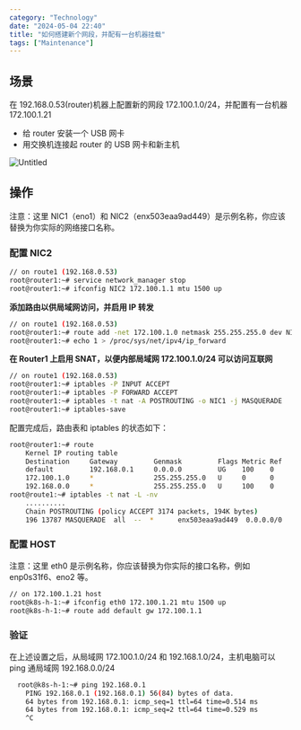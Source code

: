```yaml
---
category: "Technology"
date: "2024-05-04 22:40"
title: "如何搭建新个网段，并配有一台机器挂载"
tags: ["Maintenance"]
---
```


## 场景

在 192.168.0.53(router)机器上配置新的网段 172.100.1.0/24，并配置有一台机器 172.100.1.21

- 给 router 安装一个 USB 网卡
- 用交换机连接起 router 的 USB 网卡和新主机

![Untitled](https://github.com/XmchxUp/picx-images-hosting/raw/master/20240514/Untitled.45i3j9nhp.webp)

## 操作

注意：这里 NIC1（eno1）和 NIC2（enx503eaa9ad449）是示例名称，你应该替换为你实际的网络接口名称。

### **配置 NIC2**

```sh
// on route1 (192.168.0.53)
root@router1:~# service network_manager stop
root@router1:~# ifconfig NIC2 172.100.1.1 mtu 1500 up
```

**添加路由以供局域网访问，并启用 IP 转发**

```sh
// on route1 (192.168.0.53)
root@router1:~# route add -net 172.100.1.0 netmask 255.255.255.0 dev NIC2
root@router1:~# echo 1 > /proc/sys/net/ipv4/ip_forward
```

**在 Router1 上启用 SNAT，以便内部局域网 172.100.1.0/24 可以访问互联网**

```sh
// on route1 (192.168.0.53)
root@router1:~# iptables -P INPUT ACCEPT
root@router1:~# iptables -P FORWARD ACCEPT
root@router1:~# iptables -t nat -A POSTROUTING -o NIC1 -j MASQUERADE
root@router1:~# iptables-save
```

配置完成后，路由表和 iptables 的状态如下：

```sh
root@router1:~# route
	Kernel IP routing table
	Destination     Gateway         Genmask         Flags Metric Ref    Use Iface
	default         192.168.0.1     0.0.0.0         UG    100    0        0 eno1
	172.100.1.0     *               255.255.255.0   U     0      0        0 enx503eaa9ad449
	192.168.0.0     *               255.255.255.0   U     100    0        0 eno1
root@route1:~# iptables -t nat -L -nv
	..........
	Chain POSTROUTING (policy ACCEPT 3174 packets, 194K bytes)
	196 13787 MASQUERADE  all  --  *      enx503eaa9ad449  0.0.0.0/0            0.0.0.0/0
```

### 配置 HOST

注意：这里 eth0 是示例名称，你应该替换为你实际的接口名称，例如 enp0s31f6、eno2 等。

```sh
// on 172.100.1.21 host
root@k8s-h-1:~# ifconfig eth0 172.100.1.21 mtu 1500 up
root@k8s-h-1:~# route add default gw 172.100.1.1
```

### 验证

在上述设置之后，从局域网 172.100.1.0/24 和 192.168.1.0/24，主机电脑可以 ping 通局域网 192.168.0.0/24

```sh
  root@k8s-h-1:~# ping 192.168.0.1
    PING 192.168.0.1 (192.168.0.1) 56(84) bytes of data.
    64 bytes from 192.168.0.1: icmp_seq=1 ttl=64 time=0.514 ms
    64 bytes from 192.168.0.1: icmp_seq=2 ttl=64 time=0.529 ms
    ^C
```
